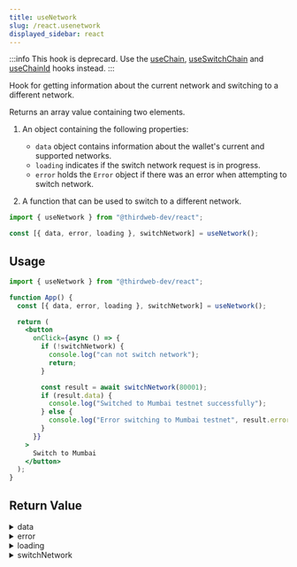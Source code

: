 ```yaml
---
title: useNetwork
slug: /react.usenetwork
displayed_sidebar: react
---
```


:::info
This hook is deprecard. Use the [useChain](/react/react.usechain), [useSwitchChain](/react/react.useswitchchain) and [useChainId](/react/react.usechainid) hooks instead.
:::

Hook for getting information about the current network and switching to a different network.

Returns an array value containing two elements.

1. An object containing the following properties:

   - `data` object contains information about the wallet's current and supported networks.
   - `loading` indicates if the switch network request is in progress.
   - `error` holds the `Error` object if there was an error when attempting to switch network.

2. A function that can be used to switch to a different network.

```jsx
import { useNetwork } from "@thirdweb-dev/react";

const [{ data, error, loading }, switchNetwork] = useNetwork();
```

## Usage

```jsx
import { useNetwork } from "@thirdweb-dev/react";

function App() {
  const [{ data, error, loading }, switchNetwork] = useNetwork();

  return (
    <button
      onClick={async () => {
        if (!switchNetwork) {
          console.log("can not switch network");
          return;
        }

        const result = await switchNetwork(80001);
        if (result.data) {
          console.log("Switched to Mumbai testnet successfully");
        } else {
          console.log("Error switching to Mumbai testnet", result.error);
        }
      }}
    >
      Switch to Mumbai
    </button>
  );
}
```

## Return Value

<details>
  <summary> data </summary>
  <div>

If wallet is connected to a network that is one of [supportedChains](/react/react.thirdwebprovider#supportedchains-optional) or one of the [defaultChains](/react/react.thirdwebprovider#default-chains), `data` object will contain the following:

```ts
{
  chain: Chain; // The connected network
  chains: Chain[]; // All supported networks
}
```

If wallet is connected to a network that is NOT one of [supportedChains](/react/react.thirdwebprovider#supportedchains-optional) or [defaultChains](/react/react.thirdwebprovider#default-chains), `data` object will contain the following:

```ts
{
  // chainId of current connected network + unsupported flag
  chain: { chainId: number, unsupported: true };
  // All supported networks
  chains: Chain[];
}
```

If wallet is not connected, `data` object will contain the following:

```ts
{
  chain: undefined;
  chains: []; // Empty array
}
```

  </div>
</details>

<details>
  <summary> error </summary>
  <div>

`error` contains an `Error` object if there was an error when attempting to switch network using the `switchNetwork` function

`undefined` if there is no switch network error

```ts
Error | undefined;
```

  </div>
</details>

<details>
  <summary> loading </summary>
  <div>

`loading` is `true` when switching network using the `switchNetwork` function, and `false` otherwise.

```ts
boolean;
```

  </div>
</details>

<details>
  <summary> switchNetwork </summary>
  <div>

`switchNetwork` is a function that can be used to switch to a different network. It takes a `chainId` as an argument and returns a promise that resolves to an object containing `data` and `error` properties.

If switching network was successful, `data` will contain the new network information. and `error` will be `undefined`. If switching network failed, `data` will be `undefined` and `error` will contain an `Error` object.

`switchNetwork` is `undefined` if not connected to a wallet or if the connected wallet does not allow programmatic switching.

```ts
type SwitchNetwork = undefined | (chainId: number) => Promise<
  | {
      data: Chain | undefined;
      error: undefined;
    }
  | {
      data: undefined;
      error: Error;
    }>
```

  </div>
</details>
